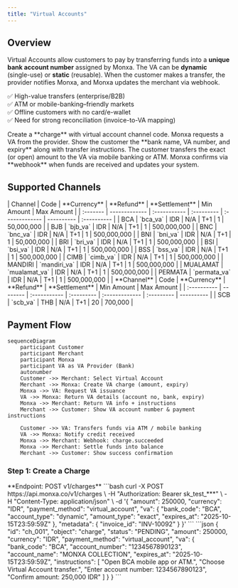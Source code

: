 ```yaml
---
title: "Virtual Accounts"
---
```


## Overview

Virtual Accounts allow customers to pay by transferring funds into a **unique bank account number** assigned by Monxa. The VA can be **dynamic** (single-use) or **static** (reusable). When the customer makes a transfer, the provider notifies Monxa, and Monxa updates the merchant via webhook.

✅ High-value transfers (enterprise/B2B)\
✅ ATM or mobile-banking–friendly markets\
✅ Offline customers with no card/e-wallet\
✅ Need for strong reconciliation (invoice-to-VA mapping)

<Columns cols={2}>
  <Card title="1. Create a Charge" icon="star" iconType="solid" href="#">
    Create a **charge** with virtual account channel code. Monxa requests a VA from the provider.
  </Card>
  <Card title="2. Display VA Details" icon="building-columns" iconType="solid" href="#">
    Show the customer the **bank name, VA number, and expiry** along with transfer instructions.
  </Card>
  <Card title="3. Customer Transfers Funds" icon="money-bill-transfer" iconType="solid" href="#">
    The customer transfers the exact (or open) amount to the VA via mobile banking or ATM.
  </Card>
  <Card title="4. Handle Webhooks" icon="anchor" iconType="solid" href="#">
    Monxa confirms via **webhook** when funds are received and updates your system.
  </Card>
</Columns>

## Supported Channels

<Tabs>
  <Tab title="🇮🇩 Indonesia">
    | Channel  | Code          | **Currency** | **Refund** | **Settlement** | Min Amount | Max  Amount |
    | :------- | ------------- | :----------- | :--------- | :------------- | ---------- | :---------- |
    | BCA      | `bca_va`      | IDR          | N/A        | T+1            | 1          | 50,000,000  |
    | BJB      | `bjb_va`      | IDR          | N/A        | T+1            | 1          | 500,000,000 |
    | BNC      | `bnc_va`      | IDR          | N/A        | T+1            | 1          | 500,000,000 |
    | BNI      | `bni_va`      | IDR          | N/A        | T+1            | 1          | 50,000,000  |
    | BRI      | `bri_va`      | IDR          | N/A        | T+1            | 1          | 500,000,000 |
    | BSI      | `bsi_va`      | IDR          | N/A        | T+1            | 1          | 500,000,000 |
    | BSS      | `bss_va`      | IDR          | N/A        | T+1            | 1          | 500,000,000 |
    | CIMB     | `cimb_va`     | IDR          | N/A        | T+1            | 1          | 500,000,000 |
    | MANDIRI  | `mandiri_va`  | IDR          | N/A        | T+1            | 1          | 500,000,000 |
    | MUALAMAT | `mualamat_va` | IDR          | N/A        | T+1            | 1          | 500,000,000 |
    | PERMATA  | `permata_va`  | IDR          | N/A        | T+1            | 1          | 500,000,000 |
  </Tab>
  <Tab title="🇹🇭 Thailand">
    | **Channel** | Code     | **Currency** | **Refund** | **Settlement** | Min Amount | Max Amount |
    | :---------- | -------- | :----------- | :--------- | :------------- | :--------- | ---------- |
    | SCB         | `scb_va` | THB          | N/A        | T+1            | 20         | 700,000    |
  </Tab>
</Tabs>

## Payment Flow

```mermaid
sequenceDiagram
    participant Customer
    participant Merchant
    participant Monxa
    participant VA as VA Provider (Bank)
    autonumber
    Customer ->> Merchant: Select Virtual Account
    Merchant ->> Monxa: Create VA charge (amount, expiry)
    Monxa ->> VA: Request VA issuance
    VA ->> Monxa: Return VA details (account no, bank, expiry)
    Monxa ->> Merchant: Return VA info + instructions
    Merchant ->> Customer: Show VA account number & payment instructions

    Customer ->> VA: Transfers funds via ATM / mobile banking
    VA ->> Monxa: Notify credit received
    Monxa ->> Merchant: Webhook: charge.succeeded
    Monxa ->> Merchant: Settle funds into balance
    Merchant ->> Customer: Show success confirmation
```

### Step 1: Create a Charge

<Tip>
  **Endpoint: POST v1/charges**
</Tip>

<AccordionGroup>
  <Accordion title="Request Example : Dynamic VA">
    ```bash
    curl -X POST https://api.monxa.co/v1/charges \
      -H "Authorization: Bearer sk_test_***" \
      -H "Content-Type: application/json" \
      -d '{
        "amount": 250000,
        "currency": "IDR",
        "payment_method": "virtual_account",
        "va": {
          "bank_code": "BCA",
          "account_type": "dynamic",
          "amount_type": "exact",
          "expires_at": "2025-10-15T23:59:59Z"
        },
        "metadata": { "invoice_id": "INV-10092" }
      }'
    ```
  </Accordion>
  <Accordion title="Response Example">
    ```json
    {
      "id": "ch_001",
      "object": "charge",
      "status": "PENDING",
      "amount": 250000,
      "currency": "IDR",
      "payment_method": "virtual_account",
      "va": {
        "bank_code": "BCA",
        "account_number": "1234567890123",
        "account_name": "MONXA COLLECTION",
        "expires_at": "2025-10-15T23:59:59Z",
        "instructions": [
          "Open BCA mobile app or ATM.",
          "Choose Virtual Account transfer.",
          "Enter account number: 1234567890123",
          "Confirm amount: 250,000 IDR"
        ]
      }
    }
    ```
  </Accordion>
</AccordionGroup>